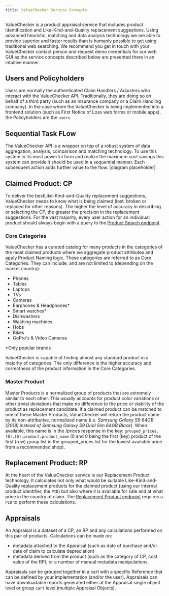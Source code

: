 ```yaml
---
title: ValueChecker Service Concepts
---
```


ValueChecker is a product appraisal service that includes product
identification and Like-Kind-and-Quality replacement suggestions.
Using advanced heuristic, matching and data analysis technology we are
able to provide superior and faster results than is humanly possible to
get using traditional web searching. We recommend you get in touch with
your ValueChecker contact person and request demo credentials for our
web GUI as the service concepts described below are presented there in
an intuitive manner. 

## Users and Policyholders
Users are normally the authenticated Claim Handlers / Adjusters who
interact with the ValueChecker API. Traditionally, they are doing so on
behalf of a third party (such as an Insurance company or a Claim
Handling company). In the case where the ValueChecker is being
implemented into a frontend solution (such as First Notice of Loss web
forms or mobile apps), the Policyholders are the `users`.

## Sequential Task FLow
The ValueChecker API is a wrapper on top of a robust system of data
aggregation, analysis, comparison and matching technology. To use this
system in its most powerful form and realize the maximum cost savings
this system can provide it should be used in a sequential manner. Each
subsequent action adds further value to the flow. 
[diagram placeholder]

## Claimed Product: CP
To deliver the bestLike-Kind-and-Quality replacement suggestions,
ValueChecker needs to know what is being claimed (lost, broken or
replaced for other reasons). The higher the level of accuracy in
describing or selecting the CP, the greater the precision in the
replacement suggestions. For the vast majority, every user action for an
individual product should always begin with a query to the [Product
Search endpoint](/api-reference/default/product_search).


### Core Categories
ValueChecker has a curated catalog for many products in the categories
of the most claimed products where we aggregate product attributes and
apply Product Naming logic. These categories are referred to as Core
Categories. They can include, and are not limited to (depending on the
market country):
* Phones
* Tables
* Laptops
* TVs
* Cameras
* Earphones & Headphones*
* Smart watches* 
* Dishwashers
* Washing machines
* Hobs
* Bikes
* GoPro's & Video Cameras

*Only popular brands

ValueChecker is capable of finding almost any standard product in a
majority of categories. The only difference is the higher accuracy and
correctness of the product information in the Core Categories. 

### Master Product
Master Products is a normalized group of products that are extremely
similar to each other. This usually accounts for product color
variations or other trivial deviations that make no difference to the
price or viability of the product as replacement candidate. If a claimed
product can be matched to one of these Master Products, ValueChecker
will return the product name by its non-attributive, normalized name
(i.e. _Samsung Galaxy S9 64GB (2018) instead of Samsung Galaxy S9 Dual
Sim 64GB Black_). When available, this name is in the /prices response
in the key: `grouped_prices.[0].[0].product.product_name` (0 and 0 being
the first (key) product of the first (row) group list in the
grouped_prices list for the lowest available price from a recommended
shop).

## Replacement Product: RP
At the heart of the ValueChecker service is our Replacement Product
technology. It calculates not only what would be suitable
Like-Kind-and-Quality replacement products for the claimed product
(using our internal product identifier, the `PID`) but also where it is
available for sale and at what price in the country of claim. The
[Replacement Product endpoint](/api-reference/default/prices) requires a
`PID` to perform these calculations.

## Appraisals
An Appraisal is a dataset of a CP, an RP and any calculations performed
on this pair of products. Calculations can be made on: 
* metadata attached to the Appraisal (such as date of purchase and/or
date of claim to calculate depreciation)
* metadata derived from the product (such as the category of CP, cost
value of the RP), or a number of manual metadata manipulations.

Appraisals can be grouped together in a cart with a specific Reference
that can be defined by your implementation (and/or the user). Appraisals
can have downloadable reports generated either at the Appraisal single
object level or group `cart` level (multiple Appraisal Objects).
